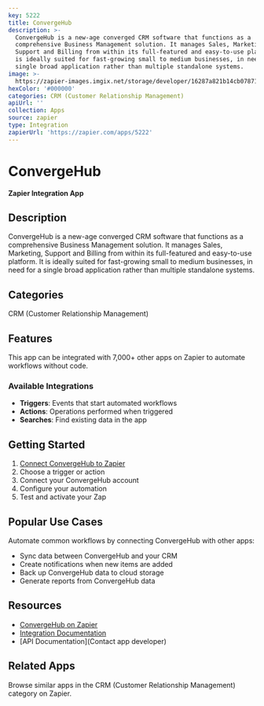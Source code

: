 ```yaml
---
key: 5222
title: ConvergeHub
description: >-
  ConvergeHub is a new-age converged CRM software that functions as a
  comprehensive Business Management solution. It manages Sales, Marketing,
  Support and Billing from within its full-featured and easy-to-use platform. It
  is ideally suited for fast-growing small to medium businesses, in need for a
  single broad application rather than multiple standalone systems.
image: >-
  https://zapier-images.imgix.net/storage/developer/16287a821b14cb07871e0dad94d96dcf.png?auto=format%2Ccompress&ixlib=python-3.0.0&q=50
hexColor: '#000000'
categories: CRM (Customer Relationship Management)
apiUrl: ''
collection: Apps
source: zapier
type: Integration
zapierUrl: 'https://zapier.com/apps/5222'
---
```

# ConvergeHub

**Zapier Integration App**

## Description

ConvergeHub is a new-age converged CRM software that functions as a comprehensive Business Management solution. It manages Sales, Marketing, Support and Billing from within its full-featured and easy-to-use platform. It is ideally suited for fast-growing small to medium businesses, in need for a single broad application rather than multiple standalone systems.

## Categories

CRM (Customer Relationship Management)

## Features

This app can be integrated with 7,000+ other apps on Zapier to automate workflows without code.

### Available Integrations

- **Triggers**: Events that start automated workflows
- **Actions**: Operations performed when triggered
- **Searches**: Find existing data in the app

## Getting Started

1. [Connect ConvergeHub to Zapier](https://zapier.com/apps/5222)
2. Choose a trigger or action
3. Connect your ConvergeHub account
4. Configure your automation
5. Test and activate your Zap

## Popular Use Cases

Automate common workflows by connecting ConvergeHub with other apps:

- Sync data between ConvergeHub and your CRM
- Create notifications when new items are added
- Back up ConvergeHub data to cloud storage
- Generate reports from ConvergeHub data

## Resources

- [ConvergeHub on Zapier](https://zapier.com/apps/5222)
- [Integration Documentation](https://zapier.com/apps/5222/integrations)
- [API Documentation](Contact app developer)

## Related Apps

Browse similar apps in the CRM (Customer Relationship Management) category on Zapier.
